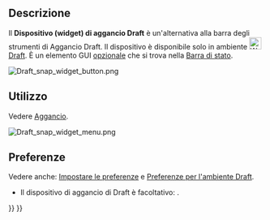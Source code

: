 <languages/>

<div class="mw-translate-fuzzy">
{{Docnav/it
|[[Draft_annotation_scale_widget/it|Dispositivo scala annotazione]]
|[[Draft_Snap/it|Aggancio]]
|[[Draft_Workbench/it|Draft]]
|IconL=
|IconR=
|IconC=Workbench_Draft.svg
}}
</div>

{{TOCright}}

<span id="Description"></span>
==Descrizione==

Il '''Dispositivo (widget) di aggancio Draft''' è un'alternativa alla barra degli strumenti di Aggancio Draft. Il dispositivo è disponibile solo in ambiente [[Image:Workbench_Draft.svg|24px]] [[Draft_Workbench/it|Draft]]. È un elemento GUI [[#Preferenze|opzionale]] che si trova nella [[Status_bar/it|Barra di stato]].

[[Image:Draft_snap_widget_button.png]]
{{Caption|Il dispositivo di Aggancio di Draft}}

<span id="Usage"></span>
==Utilizzo==

Vedere [[Draft_Snap/it|Aggancio]].

[[Image:Draft_snap_widget_menu.png]]
{{Caption|Il menu del dispositivo}}

<span id="Preferences"></span>
==Preferenze==

Vedere anche: [[Preferences_Editor/it|Impostare le preferenze]] e [[Draft_Preferences/it|Preferenze per l'ambiente Draft]].

* Il dispositivo di aggancio di Draft è facoltativo: {{MenuCommand|Modifica → Preferenze... → Draft → Interfaccia → Mostra il dispositivo di Aggancio nell'Ambiente Draft}}.


<div class="mw-translate-fuzzy">
{{Docnav/it
|[[Draft_annotation_scale_widget/it|Dispositivo scala annotazione]]
|[[Draft_Snap/it|Aggancio]]
|[[Draft_Workbench/it|Draft]]
|IconL=
|IconR=
|IconC=Workbench_Draft.svg
}}
</div>

{{Draft Tools navi{{#translation:}}}}
{{Userdocnavi{{#translation:}}}}